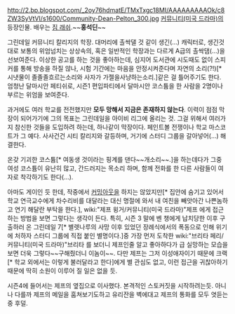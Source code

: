 http://2.bp.blogspot.com/_2oy76hdmatE/TMxTxgc18MI/AAAAAAAAAOk/c8ZW3SyVtVI/s1600/Community-Dean-Pelton_300.jpg
[[커뮤니티(미국 드라마)]]의 등장인물. 배우는 [[짐 래쉬]].~~'''홍석딘'''~~

그린데일 커뮤니티 칼리지의 학장. 대머리에 촐싹댈 것 같이 생긴(…) 캐릭터로, 생긴것대로 보통의 위엄넘치는 상상속의, 혹은 일반적인 학장과는 다르게 A급의 촐싹댐(…)을 선보여준다. 이상한 공고를 하는 것을 좋아하는데, 심지어 도서관에 시도때도 없이 스피커를 통해 방송을 하질 않나, 시험 기간에는 마음을 안정시켜준다며 자연의 소리(?!)[* 시냇물이 졸졸졸흐르는소리와 사자가 가젤을사냥하는소리.]같은 걸 틀어주기도 한다. 엄청난 달마시안 페티쉬로, 시즌1 편입파티에서 달마시안 코스튬을 한 사람을 2명이나 부르는 위엄을 보여준다.

과거에도 여러 학교를 전전했지만 '''모두 망해서 지금은 존재하지 않는다'''. 이력이 점점 막장이 되어가기에 그의 목표는 그린데일을 아이비 리그에 올리는 것. 그걸 위해서 여러가지 참신한 것들을 도입하려 하는데, 하나같이 막장이다. 페인트볼 전쟁이나 학교 마스코트가 그 예다. 사사건건 시티 칼리지와 갈등하며, 거기에 스터디 그룹을 갈아넣어(...) 해결한다.

온갖 기괴한 코스튬[* 여동생 것이라는 핑계를 댄다~~개소리~~.]을 하는데다가 그중 여성 코스튬이 유난히 많고, 간드러지는 목소리 하며, 함께 전화를 한 다른 사람들이 여자로 착각하기도 한다(…). 

아마도 게이인 듯 한데, 작중에서 [[커밍아웃]]을 하지는 않았지만[* 집안에 숨기고 있어서 학교 연극교수에게 차수리비를 대달라는 대신 명절에 와서 내 여친을 빼앗아간 나쁜놈하고 연기 해달란 부탁을 한다.], wiki:"제프 윙거/커뮤니티(미국 드라마)"제프 에게 접근하는 방법을 보면 그렇다는 생각이 든다. 특히, 시즌 3 말에 벤 챙에게 납치당한 이후 구출하러 온 그린데일 7[* 별렛나루의 사망 이후 있었던 장례식에서의 폭동으로 인해 위기에 처하자 스터디 그룹에 직접 붙인 별명이다.]중 가장 먼저 도착한 wiki:"브리타 페리/커뮤니티(미국 드라마)"브리타 를 보더니 제프인줄 알고 좋아하다가 급 실망하는 모습을 보면 더욱 그렇다~~구해줬더니 이놈이~~. 다만 제프는 그저 이성애자이기 때문에 크랙[* 학교 외에서는 이렇게 불러달라고 한다]에게 별 관심도 없고, 이런 접근을 귀찮아하기 때문에 딱히 소원이 이루어 질 일은 없을 듯.

시즌4에 들어서는 제프의 옆집으로 이사했다. 본격적인 스토커짓을 시작하려는듯. 아니나 다를까 제프의 메일을 훔쳐보기도하고 유리잔을 벽에대고 제프의 통화를 모두 엿듣는중 후덜.

